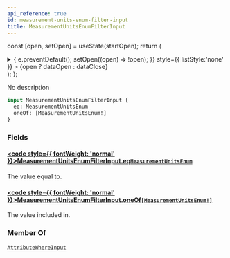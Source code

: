 ```yaml
---
api_reference: true
id: measurement-units-enum-filter-input
title: MeasurementUnitsEnumFilterInput
---
```






const [open, setOpen] = useState(startOpen);
return (
<details {...(open ? { open: true } : {})} className="details" style={{ border:'none', boxShadow:'none', background:'var(--ifm-background-color)' }}>
<summary
onClick={(e) => {
e.preventDefault();
setOpen((open) => !open);
}}
style={{ listStyle:'none' }} >
{open ? dataOpen : dataClose}
</summary>
{open && children}
</details>
);
};

No description

```graphql
input MeasurementUnitsEnumFilterInput {
  eq: MeasurementUnitsEnum
  oneOf: [MeasurementUnitsEnum!]
}
```

### Fields

#### [<code style={{ fontWeight: 'normal' }}>MeasurementUnitsEnumFilterInput.<b>eq</b></code>](#)<Bullet />[`MeasurementUnitsEnum`](../../../api-reference/miscellaneous/enums/measurement-units-enum.mdx) <Badge class="badge badge--secondary" text="enum"/> <Badge class="badge badge--secondary" text="miscellaneous"/>

The value equal to.

#### [<code style={{ fontWeight: 'normal' }}>MeasurementUnitsEnumFilterInput.<b>oneOf</b></code>](#)<Bullet />[`[MeasurementUnitsEnum!]`](../../../api-reference/miscellaneous/enums/measurement-units-enum.mdx) <Badge class="badge badge--secondary" text="list"/> <Badge class="badge badge--secondary" text="enum"/> <Badge class="badge badge--secondary" text="miscellaneous"/>

The value included in.

### Member Of

[`AttributeWhereInput`](../../../api-reference/attributes/inputs/attribute-where-input.mdx) <Badge class="badge badge--secondary" text="input"/>
